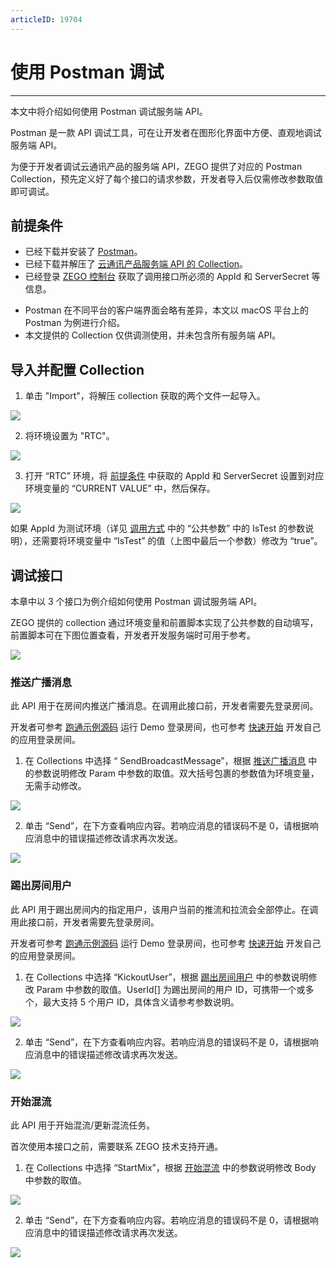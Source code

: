 ```yaml
---
articleID: 19704
---
```



# 使用 Postman 调试

- - -

本文中将介绍如何使用 Postman 调试服务端 API。

Postman 是一款 API 调试工具，可在让开发者在图形化界面中方便、直观地调试服务端 API。

为便于开发者调试云通讯产品的服务端 API，ZEGO 提供了对应的 Postman Collection，预先定义好了每个接口的请求参数，开发者导入后仅需修改参数取值即可调试。

## 前提条件

- 已经下载并安装了 [Postman](https://www.postman.com/downloads/)。
- 已经下载并解压了 [云通讯产品服务端 API 的 Collection](https://artifact-sdk.zego.im/media/files/RTC_postman_collection.zip)。
- 已经登录 <a target="_blank" href="https://console.zego.im/">ZEGO 控制台</a> 获取了调用接口所必须的 AppId 和 ServerSecret 等信息。

<Warning title="注意">


- Postman 在不同平台的客户端界面会略有差异，本文以 macOS 平台上的 Postman 为例进行介绍。
- 本文提供的 Collection 仅供调测使用，并未包含所有服务端 API。

</Warning>



## 导入并配置 Collection

1. 单击 "Import"，将解压 collection 获取的两个文件一起导入。

<Frame width="512" height="auto" caption=""><img src="https://doc-media.zego.im/sdk-doc/Pics/server_v2/postman/import.png" /></Frame>

2. 将环境设置为 "RTC"。

<Frame width="512" height="auto" caption=""><img src="https://doc-media.zego.im/sdk-doc/Pics/server_v2/postman/set_env.png" /></Frame>

3. 打开 “RTC” 环境，将 [前提条件](!Postman/Postman#1) 中获取的 AppId 和 ServerSecret 设置到对应环境变量的 “CURRENT VALUE” 中，然后保存。

<Frame width="512" height="auto" caption=""><img src="https://doc-media.zego.im/sdk-doc/Pics/server_v2/postman/set_env_value.png" /></Frame>

<Note title="说明">


如果 AppId 为测试环境（详见 <a target="_blank" href="./accessing-server-apis.mdx#公共请求参数">调用方式</a> 中的 “公共参数” 中的 IsTest 的参数说明），还需要将环境变量中 “IsTest” 的值（上图中最后一个参数）修改为 “true”。


</Note>




## 调试接口

本章中以 3 个接口为例介绍如何使用 Postman 调试服务端 API。

<Note title="说明">


ZEGO 提供的 collection 通过环境变量和前置脚本实现了公共参数的自动填写，前置脚本可在下图位置查看，开发者开发服务端时可用于参考。


</Note>



<Frame width="512" height="auto" caption=""><img src="https://doc-media.zego.im/sdk-doc/Pics/server_v2/postman/pre_script.png" /></Frame>

### 推送广播消息

此 API 用于在房间内推送广播消息。在调用此接口前，开发者需要先登录房间。

<Note title="说明">


开发者可参考 [跑通示例源码](/real-time-video-android-java/client-sdk/download-demo) 运行 Demo 登录房间，也可参考 [快速开始](/real-time-video-android-java/quick-start/integrating-sdk) 开发自己的应用登录房间。


</Note>



1. 在 Collections 中选择 “ SendBroadcastMessage”，根据 [推送广播消息](!room/SendBroadcastMessage) 中的参数说明修改 Param 中参数的取值。双大括号包裹的参数值为环境变量，无需手动修改。

<Frame width="512" height="auto" caption=""><img src="https://doc-media.zego.im/sdk-doc/Pics/server_v2/postman/send_broadcast_message.png" /></Frame>

2. 单击 “Send”，在下方查看响应内容。若响应消息的错误码不是 0，请根据响应消息中的错误描述修改请求再次发送。

<Frame width="512" height="auto" caption=""><img src="https://doc-media.zego.im/sdk-doc/Pics/server_v2/postman/send_broadcast_message_rsp.png" /></Frame>



### 踢出房间用户

此 API 用于踢出房间内的指定用户，该用户当前的推流和拉流会全部停止。在调用此接口前，开发者需要先登录房间。

<Note title="说明">


开发者可参考 [跑通示例源码](/real-time-video-android-java/client-sdk/download-demo) 运行 Demo 登录房间，也可参考 [快速开始](/real-time-video-android-java/quick-start/integrating-sdk) 开发自己的应用登录房间。


</Note>



1. 在 Collections 中选择 “KickoutUser”，根据 [踢出房间用户](!room/KickoutUser) 中的参数说明修改 Param 中参数的取值。UserId[] 为踢出房间的用户 ID，可携带一个或多个，最大支持 5 个用户 ID，具体含义请参考参数说明。

<Frame width="512" height="auto" caption=""><img src="https://doc-media.zego.im/sdk-doc/Pics/server_v2/postman/kickout_user.png" /></Frame>

2. 单击 “Send”，在下方查看响应内容。若响应消息的错误码不是 0，请根据响应消息中的错误描述修改请求再次发送。

<Frame width="512" height="auto" caption=""><img src="https://doc-media.zego.im/sdk-doc/Pics/server_v2/postman/kickout_user_rsp.png" /></Frame>



### 开始混流

此 API 用于开始混流/更新混流任务。

<Warning title="注意">


首次使用本接口之前，需要联系 ZEGO 技术支持开通。

</Warning>




1. 在 Collections 中选择 “StartMix”，根据 [开始混流](!MixStream/StartMix) 中的参数说明修改 Body 中参数的取值。

<Frame width="512" height="auto" caption=""><img src="https://doc-media.zego.im/sdk-doc/Pics/server_v2/postman/start_mix.png" /></Frame>

2. 单击 “Send”，在下方查看响应内容。若响应消息的错误码不是 0，请根据响应消息中的错误描述修改请求再次发送。

<Frame width="512" height="auto" caption=""><img src="https://doc-media.zego.im/sdk-doc/Pics/server_v2/postman/start_mix_rsp.png" /></Frame>

